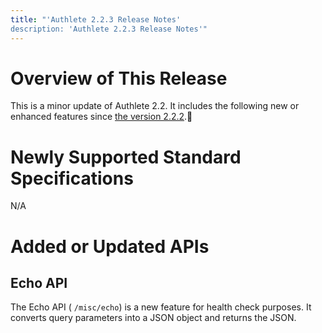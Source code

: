 ```yaml
---
title: "'Authlete 2.2.3 Release Notes'
description: 'Authlete 2.2.3 Release Notes'"
---
```


# Overview of This Release

This is a minor update of Authlete 2.2. It includes the following new or enhanced features since [the version 2.2.2](../2.2.2).

# Newly Supported Standard Specifications

N/A

# Added or Updated APIs

## Echo API

The Echo API ( `/misc/echo`) is a new feature for health check purposes. It converts query parameters into a JSON object and returns the JSON.
